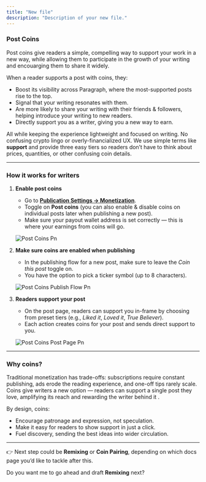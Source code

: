 ```yaml
---
title: "New file"
description: "Description of your new file."
---
```


### **Post Coins**

Post coins give readers a simple, compelling way to support your work in a new way, while allowing them to participate in the growth of your writing and encouarging them to share it widely.

When a reader supports a post with coins, they:

- Boost its visibility across Paragraph, where the most-supported posts rise to the top.
- Signal that your writing resonates with them.
- Are more likely to share your writing with their friends & followers, helping introduce your writing to new readers.
- Directly support you as a writer, giving you a new way to earn.

All while keeping the experience lightweight and focused on writing. No confusing crypto lingo or overly-financialized UX. We use simple terms like **support** and provide three easy tiers so readers don’t have to think about prices, quantities, or other confusing coin details.

---

### **How it works for writers**

1. **Enable post coins**
   - Go to [**Publication Settings → Monetization**](https://paragraph.com/settings/publication/monetization).
   - Toggle on **Post coins** (you can also enable & disable coins on individual posts later when publishing a new post).
   - Make sure your payout wallet address is set correctly — this is where your earnings from coins will go.

   ![Post Coins Pn](/images/post-coins.png)
2. **Make sure coins are enabled when publishing**
   - In the publishing flow for a new post, make sure to leave the _Coin this post_ toggle on.
   - You have the option to pick a ticker symbol (up to 8 characters).

   ![Post Coins Publish Flow Pn](/images/post-coins-publish-flow.png)
3. **Readers support your post**
   - On the post page, readers can support you in-frame by choosing from preset tiers (e.g., _Liked it_, _Loved it_, _True Believer_).
   - Each action creates coins for your post and sends direct support to you.

   ![Post Coins Post Page Pn](/images/post-coins-post-page.png)

---

### **Why coins?**

Traditional monetization has trade-offs: subscriptions require constant publishing, ads erode the reading experience, and one-off tips rarely scale. Coins give writers a new option — readers can support a single post they love, amplifying its reach and rewarding the writer behind it .

By design, coins:

- Encourage patronage and expression, not speculation.
- Make it easy for readers to show support in just a click.
- Fuel discovery, sending the best ideas into wider circulation.

---

👉 Next step could be **Remixing** or **Coin Pairing**, depending on which docs page you’d like to tackle after this.

Do you want me to go ahead and draft **Remixing** next?